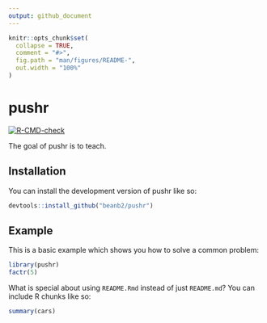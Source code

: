 ```yaml
---
output: github_document
---
```


<!-- README.md is generated from README.Rmd. Please edit that file -->

```r
knitr::opts_chunk$set(
  collapse = TRUE,
  comment = "#>",
  fig.path = "man/figures/README-",
  out.width = "100%"
)
```

# pushr

<!-- badges: start -->
[![R-CMD-check](https://github.com/beanb2/pushr/actions/workflows/R-CMD-check.yaml/badge.svg)](https://github.com/beanb2/pushr/actions/workflows/R-CMD-check.yaml)
<!-- badges: end -->

The goal of pushr is to teach. 

## Installation

You can install the development version of pushr like so:

```r
devtools::install_github("beanb2/pushr")
```

## Example

This is a basic example which shows you how to solve a common problem:

```r
library(pushr)
factr(5)
```

What is special about using `README.Rmd` instead of just `README.md`? You can include R chunks like so:

```r
summary(cars)
```
